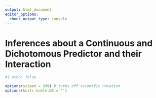 ```yaml
--- 
output: html_document 
editor_options:  
  chunk_output_type: console
--- 
```

 

# Inferences about a Continuous and Dichotomous Predictor and their Interaction

```r
#| echo: false

options(scipen = 999) # turns off scientfic notation
options(knitr.kable.NA = '')
```


